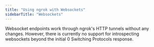 ```yaml
---
title: "Using ngrok with Websockets"
sidebarTitle: "Websockets"
---
```

Websocket endpoints work through ngrok's HTTP tunnels without any changes. However, there is currently no support for introspecting websockets beyond the initial 0 Switching Protocols response.
